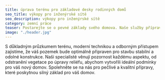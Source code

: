 ```yaml
---
title: úprava terénu pro základové desky rodinných domů 
seo_title: výkopy pro inženýrské sítě
seo_description: výkopy pro inženýrské sítě
category: zemní práce
teaser: Postarejte se o pevné základy svého domova. Naše služby přípravy terénu pro stavbu budov v sobě spojují odbornost a péči o každý detail.
image: "./header.jpg"
---
```

<p>
S důkladným průzkumem terénu, moderní technikou a odborným přístupem zajistíme, že váš pozemek bude optimálně připraven pro stavbu stabilní a odolné konstrukce. Naši specialisté věnují pozornost každému aspektu, od odstranění vegetace po úpravy reliéfu, abychom vytvořili ideální podmínky pro váš nový domov. Spolehněte se na nás pro pečlivé a kvalitní přípravy, které poskytnou silný základ pro váš domov.
</p>